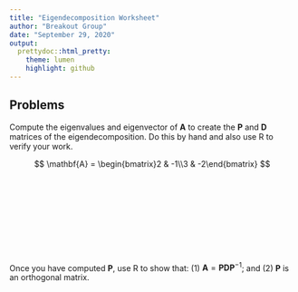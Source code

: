 ```yaml
---
title: "Eigendecomposition Worksheet"
author: "Breakout Group"
date: "September 29, 2020"
output:
  prettydoc::html_pretty:
    theme: lumen
    highlight: github
---
```


<script type="text/javascript" async
  src="https://cdnjs.cloudflare.com/ajax/libs/mathjax/2.7.5/MathJax.js?config=TeX-MML-AM_CHTML">
</script>

<!-- ## Directions -->

<!-- Complete the problems on this worksheet with your break out group. You may want to refer to the  [Introduction to Matrix Algebra Course Notes](https://zief0002.github.io/epsy-8264/misc/01-introduction-to-matrix-algebra.html) and the sections you read in the Fox book. -->

<!-- You will likely be learning (or re-encountering) many new mathematical terms. It is a good idea to note and define all the vocabulary/terms that you encounter as you work through Unit 1. You may want to do this individually or create a shared document that you can all contribute to. -->

## Problems

Compute the eigenvalues and eigenvector of **A** to create the **P** and **D** matrices of the eigendecomposition. Do this by hand and also use R to verify your work.

$$
\mathbf{A} = \begin{bmatrix}2 & -1\\3 & -2\end{bmatrix} 
$$

<br /><br /><br /><br /><br /><br /><br /><br />

Once you have computed **P**, use R to show that: (1) $\mathbf{A} = \mathbf{P}\mathbf{D}\mathbf{P}^{-1}$; and (2) **P** is an orthogonal matrix.